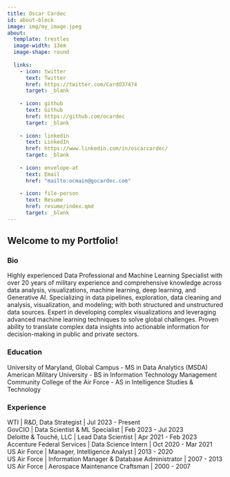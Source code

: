```yaml
---
title: Oscar Cardec
id: about-block
image: img/my_image.jpeg
about:
  template: trestles
  image-width: 13em
  image-shape: round
  
  links:
    - icon: twitter
      text: Twitter
      href: https://twitter.com/CardO37474
      target: _blank
      
    - icon: github
      text: Github
      href: https://github.com/ocardec
      target: _blank
      
    - icon: linkedin
      text: LinkedIn
      href: https://www.linkedin.com/in/oscarcardec/
      target: _blank
      
    - icon: envelope-at
      text: Email
      href: "mailto:ocmain@gocardec.com"  
      
    - icon: file-person
      text: Resume
      href: resume/index.qmd
      target: _blank
---
```


## Welcome to my Portfolio!

### Bio

Highly experienced Data Professional and Machine Learning Specialist with over 20 years of military experience and comprehensive knowledge across data analysis, visualizations, machine learning, deep learning, and Generative AI. Specializing in data pipelines, exploration, data cleaning and analysis, visualization, and modeling; with both structured and unstructured data sources. Expert in developing complex visualizations and leveraging advanced machine learning techniques to solve global challenges. Proven ability to translate complex data insights into actionable information for decision-making in public and private sectors.

### Education

University of Maryland, Global Campus - MS in Data Analytics (MSDA)\
American Military University - BS in Information Technology Management\
Community College of the Air Force - AS in Intelligence Studies & Technology

### Experience

WTI \| R&D, Data Strategist \| Jul 2023 - Present\
GovCIO \| Data Scientist & ML Specialist \| Feb 2023 - Jul 2023\
Deloitte & Touché, LLC \| Lead Data Scientist \| Apr 2021 - Feb 2023\
Accenture Federal Services \| Data Science Intern \| Oct 2020 - Mar 2021\
US Air Force \| Manager, Intelligence Analyst \| 2013 - 2020\
US Air Force \| Information Manager & Database Administrator \| 2007 - 2013\
US Air Force \| Aerospace Maintenance Craftsman \| 2000 - 2007

<link rel="icon" type="image/png" href="img/ocfavicon2"/>\
